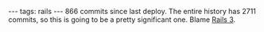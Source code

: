 ---
tags: rails
---
866 commits since last deploy. The entire history has 2711 commits, so this is going to be a pretty significant one. Blame [[Rails 3]].
